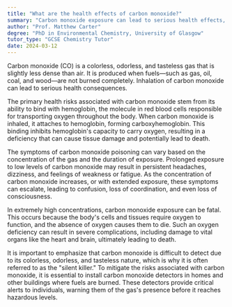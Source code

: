 ```yaml
---
title: "What are the health effects of carbon monoxide?"
summary: "Carbon monoxide exposure can lead to serious health effects, including headaches, dizziness, weakness, nausea, and potentially fatal outcomes in high concentrations."
author: "Prof. Matthew Carter"
degree: "PhD in Environmental Chemistry, University of Glasgow"
tutor_type: "GCSE Chemistry Tutor"
date: 2024-03-12
---
```


Carbon monoxide (CO) is a colorless, odorless, and tasteless gas that is slightly less dense than air. It is produced when fuels—such as gas, oil, coal, and wood—are not burned completely. Inhalation of carbon monoxide can lead to serious health consequences.

The primary health risks associated with carbon monoxide stem from its ability to bind with hemoglobin, the molecule in red blood cells responsible for transporting oxygen throughout the body. When carbon monoxide is inhaled, it attaches to hemoglobin, forming carboxyhemoglobin. This binding inhibits hemoglobin's capacity to carry oxygen, resulting in a deficiency that can cause tissue damage and potentially lead to death.

The symptoms of carbon monoxide poisoning can vary based on the concentration of the gas and the duration of exposure. Prolonged exposure to low levels of carbon monoxide may result in persistent headaches, dizziness, and feelings of weakness or fatigue. As the concentration of carbon monoxide increases, or with extended exposure, these symptoms can escalate, leading to confusion, loss of coordination, and even loss of consciousness.

In extremely high concentrations, carbon monoxide exposure can be fatal. This occurs because the body's cells and tissues require oxygen to function, and the absence of oxygen causes them to die. Such an oxygen deficiency can result in severe complications, including damage to vital organs like the heart and brain, ultimately leading to death.

It is important to emphasize that carbon monoxide is difficult to detect due to its colorless, odorless, and tasteless nature, which is why it is often referred to as the "silent killer." To mitigate the risks associated with carbon monoxide, it is essential to install carbon monoxide detectors in homes and other buildings where fuels are burned. These detectors provide critical alerts to individuals, warning them of the gas's presence before it reaches hazardous levels.
    